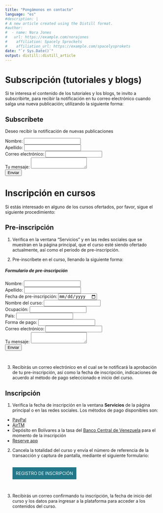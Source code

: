 ```yaml
---
title: "Pongámonos en contacto"
language: "es"
#description: |
# A new article created using the Distill format.
#author:
#  - name: Nora Jones 
#   url: https://example.com/norajones
#    affiliation: Spacely Sprockets
#    affiliation_url: https://example.com/spacelysprokets
date: "`r Sys.Date()`"
output: distill::distill_article
---
```


<!-- Google tag (gtag.js) -->
<script async src="https://www.googletagmanager.com/gtag/js?id=G-79ZMSKS60W"></script>
<script>
  window.dataLayer = window.dataLayer || [];
  function gtag(){dataLayer.push(arguments);}
  gtag('js', new Date());

  gtag('config', 'G-79ZMSKS60W');
</script>

# Subscripción (tutoriales y blogs)

Si te interesa el contenido de los tutoriales y los blogs, te invito a subscribirte, para recibir la notificación en tu correo electrónico cuando salga una nueva publicación; utilizando la siguiente forma:

<!-- modify this form HTML and place wherever you want your form -->
## Subscríbete

<p>Deseo recibir la notificación de nuevas publicaciones</p>
<form
  action="https://formspree.io/f/mleyqbvk"
  method="POST"
>
  <label>
    Nombre:
    <input type="name" name="name">
  </label><br />
  <label>
    Apellido:
    <input type="name" name="name">
  </label><br />
  <label>
    Correo electrónico:
    <input type="email" name="email">
  </label><br />
  <label>
    Tu mensaje:
    <textarea name="message"></textarea>
  </label><br />
  <!-- your other form fields go here -->
  <button type="submit">Enviar</button>
</form>

# Inscripción en cursos

Si estás interesado en alguno de los cursos ofertados, por favor, sigue el siguiente procedimiento:

## Pre-inscripción

1. Verifica en la ventana "Servicios" y en las redes sociales que se muestran en la página principal, que el curso esté siendo ofertado actualmente, así como el periodo de pre-inscripción.

2. Pre-inscríbete en el curso, llenando la siguiente forma:

<!-- modify this form HTML and place wherever you want your form -->
<h5>Formulario de pre-inscripción</h5>
<form
  action="https://formspree.io/f/mleyqbvk"
  method="POST"
>
  <label>
    Nombre:
    <input type="name" name="name">
  </label><br />
  <label>
    Apellido:
    <input type="name" name="name">
  </label><br />
  <label>
    Fecha de pre-inscripción:
    <input type="date" name="name">
  </label><br />
  <label>
    Nombre del curso:
    <input type="name" name="name">
  </label><br />
  <label>
    Ocupación:
    <input type="name" name="name">
  </label><br />
  <label>
    País:
    <input type="name" name="name">
  </label><br />
  <label>
    Forma de pago:
    <input type="name" name="name">
  </label><br />
  <label>
    Correo electrónico:
    <input type="email" name="email">
  </label><br />
  <label>
    Tu mensaje:
    <textarea name="message"></textarea>
  </label><br />
  <!-- your other form fields go here -->
  <button type="submit">Enviar</button>
</form><br />

3. Recibirás un correo electrónico en el cual se te notificará la aprobación de tu pre-inscripción, así como la fecha de inscripción, indicaciones de acuerdo al método de pago seleccionado e inicio del curso.

## Inscripción

1. Verifica la fecha de inscripción en la ventana **Servicios** de la página principal o en las redes sociales. Los métodos de pago disponibles son:

  * [PayPal](https://www.paypal.com/ve/home)
  * [AirTM](https://www.airtm.com/es/)
  * Depósito en Bolívares a la tasa del [Banco Central de Venezuela](https://bcv.org.ve/) para el momento de la inscripción
  * [Reserve app](https://reserve.org/)
  
2. Cancela la totalidad del curso y envía el número de referencia de la transacción y captura de pantalla, mediante el siguiente formulario:


    <script src ="https://form.jotform.com/static/feedback2.js" type="text/javascript"></script>
    <script type="text/javascript">
        var JFL_233482485849067 = new JotformFeedback({
          formId: '233482485849067',
          base: 'https://form.jotform.com/',
          windowTitle: 'Registro de inscripción',
          backgroundColor: '#278',
          fontColor: '#FFFFFF',
          type: 'false',
          height: 500,
          width: 700,
          openOnLoad: false
        });
    </script>
    <script type="text/javascript">
    var ifr = document.getElementById("lightbox-233482485849067");
    if (ifr) {
      var src = ifr.src;
      var iframeParams = [];
      if (window.location.href && window.location.href.indexOf("?") > -1) {
        iframeParams = iframeParams.concat(window.location.href.substr(window.location.href.indexOf("?") + 1).split('&'));
      }
      if (src && src.indexOf("?") > -1) {
        iframeParams = iframeParams.concat(src.substr(src.indexOf("?") + 1).split("&"));
        src = src.substr(0, src.indexOf("?"))
      }
      iframeParams.push("isIframeEmbed=1");
      ifr.src = src + "?" + iframeParams.join('&');
    }
    window.handleIFrameMessage = function(e) {
      if (typeof e.data === 'object') { return; }
      var args = e.data.split(":");
      if (args.length > 2) { iframe = document.getElementById("lightbox-" + args[(args.length - 1)]); } else { iframe = document.getElementById("lightbox"); }
      if (!iframe) { return; }
      switch (args[0]) {
        case "scrollIntoView":
          iframe.scrollIntoView();
          break;
        case "setHeight":
          iframe.style.height = args[1] + "px";
          if (!isNaN(args[1]) && parseInt(iframe.style.minHeight) > parseInt(args[1])) {
            iframe.style.minHeight = args[1] + "px";
          }
          break;
        case "collapseErrorPage":
          if (iframe.clientHeight > window.innerHeight) {
            iframe.style.height = window.innerHeight + "px";
          }
          break;
        case "reloadPage":
          window.location.reload();
          break;
        case "loadScript":
          if( !window.isPermitted(e.origin, ['jotform.com', 'jotform.pro']) ) { break; }
          var src = args[1];
          if (args.length > 3) {
              src = args[1] + ':' + args[2];
          }
          var script = document.createElement('script');
          script.src = src;
          script.type = 'text/javascript';
          document.body.appendChild(script);
          break;
        case "exitFullscreen":
          if      (window.document.exitFullscreen)        window.document.exitFullscreen();
          else if (window.document.mozCancelFullScreen)   window.document.mozCancelFullScreen();
          else if (window.document.mozCancelFullscreen)   window.document.mozCancelFullScreen();
          else if (window.document.webkitExitFullscreen)  window.document.webkitExitFullscreen();
          else if (window.document.msExitFullscreen)      window.document.msExitFullscreen();
          break;
      }
      var isJotForm = (e.origin.indexOf("jotform") > -1) ? true : false;
      if(isJotForm && "contentWindow" in iframe && "postMessage" in iframe.contentWindow) {
        var urls = {"docurl":encodeURIComponent(document.URL),"referrer":encodeURIComponent(document.referrer)};
        iframe.contentWindow.postMessage(JSON.stringify({"type":"urls","value":urls}), "*");
      }
    };
    window.isPermitted = function(originUrl, whitelisted_domains) {
      var url = document.createElement('a');
      url.href = originUrl;
      var hostname = url.hostname;
      var result = false;
      if( typeof hostname !== 'undefined' ) {
        whitelisted_domains.forEach(function(element) {
            if( hostname.slice((-1 * element.length - 1)) === '.'.concat(element) ||  hostname === element ) {
                result = true;
            }
        });
        return result;
      }
    };
    if (window.addEventListener) {
      window.addEventListener("message", handleIFrameMessage, false);
    } else if (window.attachEvent) {
      window.attachEvent("onmessage", handleIFrameMessage);
    }
    </script>
      <a class="btn lightbox-233482485849067" 
      style="
      margin-top: 16px;
      text-transform: uppercase;
      font-size: 14px;
      text-decoration: none;
      cursor: pointer;
      display: inline-block;
      padding: 10px;
      font-family: inherit;
      text-shadow: none;
      user-select: none;
      transition: all,.1s,ease-in;
      background-color: #278;
      border: 1px solid #278;
      color: #FFFFFF;
      ">
        Registro de inscripción
      </a>

<br />


3. Recibirás un correo confirmando tu inscripción, la fecha de inicio del curso y los datos para ingresar a la plataforma para acceder a los contenidos del curso.

<br />